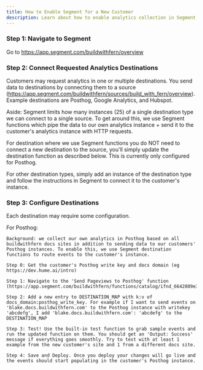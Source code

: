 ```yaml
---
title: How to Enable Segment for a New Customer
description: Learn about how to enable analytics collection in Segment for a customer's docs site
---
```


<Steps>

  ### Step 1: Navigate to Segment
  
  Go to https://app.segment.com/buildwithfern/overview
  
  ### Step 2: Connect Requested Analytics Destinations
  
  Customers may request analytics in one or multiple destinations. You send data to destinations by connecting them to a source (https://app.segment.com/buildwithfern/sources/build_with_fern/overview). Example destinations are Posthog, Google Analytics, and Hubspot. 
  
  Aside: Segment limits how many instances (25) of a single destination type we can connect to a single source. To get around this, we use Segment functions which pipe the data to our own analytics instance + send it to the customer's analytics instance with HTTP requests.
  
  For destination where we use Segment functions you do NOT need to connect a new destination to the source, you'll simply update the destination function as described below. This is currently only configured for Posthog. 
  
  For other destination types, simply add an instance of the destination type and follow the instructions in Segment to connect it to the customer's instance.

  ### Step 3: Configure Destinations
  Each destination may require some configuration. 
  
  For Posthog:
  
    Background: we collect our own analytics in Posthog based on all buildwithfern docs sites in addition to sending data to our customers' Posthog instances. To enable this, we use Segment destination functions to route events to the customer's instance.
    
    Step 0: Get the customer's Posthog write key and docs domain (eg https://dev.hume.ai/intro)
    
    Step 1: Navigate to the 'Send Pageviews to Posthog' function (https://app.segment.com/buildwithfern/functions/catalog/ifnd_6642809e38542e19d398034e/edit/code)
    
    Step 2: Add a new entry to DESTINATION_MAP with k:v of docs_domain:posthog_write_key. For example if I want to send events on 'blake.docs.buildwithfern.com' to the Posthog instance with writekey 'abcdefg', I add 'blake.docs.buildwithfern.com': 'abcdefg' to the DESTINATION_MAP
    
    Step 3: Test! Use the built-in test function to grab sample events and run the updated function on them. You should get an 'Output: Success' message if everything goes smoothly. Try to test with at least 1 example from the new customer's site and 1 from a different docs site. 
    
    Step 4: Save and Deploy. Once you deploy your changes will go live and the events should start populating in the customer's Posthog instance.
</Steps>
